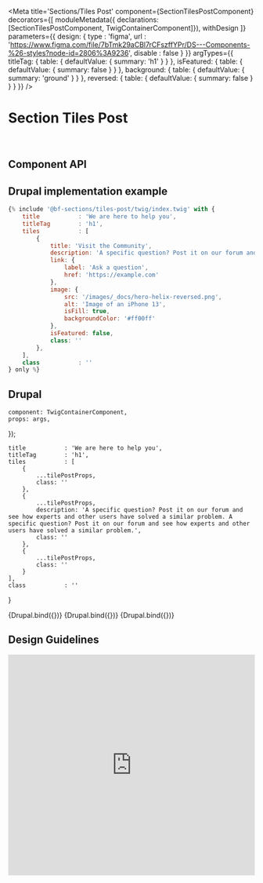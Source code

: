 

<Meta
    title='Sections/Tiles Post'
    component={SectionTilesPostComponent}
    decorators={[
        moduleMetadata({ declarations: [SectionTilesPostComponent, TwigContainerComponent]}),
        withDesign
    ]}
    parameters={{
        design: {
            type    : 'figma',
            url     : 'https://www.figma.com/file/7bTmk29aCBl7rCFszffYPr/DS---Components-%26-styles?node-id=2806%3A9236',
            disable : false
        }
    }}
    argTypes={{
        titleTag: {
            table: { defaultValue: { summary: 'h1' } }
        },
        isFeatured: {
            table: { defaultValue: { summary: false } }
        },
        background: {
            table: { defaultValue: { summary: 'ground' } }
        },
        reversed: {
            table: { defaultValue: { summary: false } }
        }
    }}
/>


# Section Tiles Post

<br/>



## Component API

<ArgsTable of={SectionTilesPostComponent} />



## Drupal implementation example

```jsx
{% include '@bf-sections/tiles-post/twig/index.twig' with {
    title           : 'We are here to help you',
    titleTag        : 'h1',
    tiles           : [
        {
            title: 'Visit the Community',
            description: 'A specific question? Post it on our forum and see how experts and other users have solved a similar problem.',
            link: {
                label: 'Ask a question',
                href: 'https://example.com'
            },
            image: {
                src: '/images/_docs/hero-helix-reversed.png',
                alt: 'Image of an iPhone 13',
                isFill: true,
                backgroundColor: '#ff00ff'
            },
            isFeatured: false,
            class: ''
        },
    ],
    class           : ''
} only %}
```



## Drupal

    component: TwigContainerComponent,
    props: args,
});

    title           : 'We are here to help you',
    titleTag        : 'h1',
    tiles           : [
        {
            ...tilePostProps,
            class: ''
        },
        {
            ...tilePostProps,
            description: 'A specific question? Post it on our forum and see how experts and other users have solved a similar problem. A specific question? Post it on our forum and see how experts and other users have solved a similar problem.',
            class: ''
        },
        {
            ...tilePostProps,
            class: ''
        }
    ],
    class           : ''
}

<Canvas withSource='none'>
    <Story
        name='Drupal'
        height='600px'
        args={{
            elementPath: 'sections/tiles-post/_doc/template.drupal',
            ...commonProps
        }}
    >
        {Drupal.bind({})}
    </Story>
</Canvas>

<Canvas withSource='none'>
    <Story
        name='Drupal - With 2 tiles only'
        height='600px'
        args={{
            elementPath: 'sections/tiles-post/_doc/template.drupal',
            ...commonProps,
            tiles: [
                {
                    ...tilePostProps,
                    class: ''
                },
                {
                    ...tilePostProps,
                    description: 'A specific question? Post it on our forum and see how experts and other users have solved a similar problem. A specific question? Post it on our forum and see how experts and other users have solved a similar problem.',
                    class: ''
                }
            ]
        }}
    >
        {Drupal.bind({})}
    </Story>
</Canvas>

<Canvas withSource='none'>
    <Story
        name='Drupal - With 6 tiles'
        height='600px'
        args={{
            elementPath: 'sections/tiles-post/_doc/template.drupal',
            ...commonProps,
            tiles: [
                {
                    ...tilePostProps,
                    isFeatured: true,
                    class: ''
                },
                {
                    ...tilePostProps,
                    description: 'A specific question? Post it on our forum and see how experts and other users have solved a similar problem. A specific question? Post it on our forum and see how experts and other users have solved a similar problem.',
                    isFeatured: true,
                    class: ''
                },
                {
                    ...tilePostProps,
                    class: ''
                },
                {
                    ...tilePostProps,
                    class: ''
                },
                {
                    ...tilePostProps,
                    class: ''
                },
                {
                    ...tilePostProps,
                    class: ''
                }
            ]
        }}
    >
        {Drupal.bind({})}
    </Story>
</Canvas>


## Design Guidelines

<iframe width='100%' height='450' src='https://www.figma.com/embed?embed_host=share&url=https://www.figma.com/file/7bTmk29aCBl7rCFszffYPr/DS---Components-%26-styles?node-id=2806%3A9236' frameBorder='0' allowFullScreen></iframe>